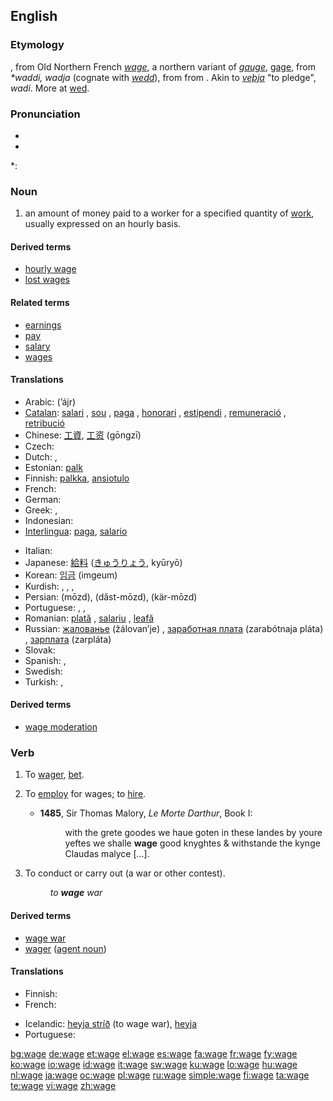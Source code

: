 {{wikipedia}}
{{also|Wage}}
==English==

===Etymology===
{{etyl|xno}}, from Old Northern French ''[[wage]]'', a northern variant of {{etyl|fro}} ''[[gauge]]'', [[gage]], from {{etyl|frk}} ''*waddi, wadja'' (cognate with {{etyl|ang|-}} ''[[wedd]]''), from {{proto|Germanic|wadjo, wadi-|pledge|lang=}} from {{proto|Indo-European|wadh-|to pledge, redeem a pledge|lang=}}. Akin to {{etyl|non|-}} ''[[veþja]]'' "to pledge", {{etyl|got|-}} ''wadi''. More at [[wed]].

===Pronunciation===
* {{IPA|/weɪʤ/}}
* {{audio|en-us-wage.ogg|Audio (US)}}

*: {{rhymes|eɪdʒ}}

===Noun===
{{en-noun}}

# an amount of money paid to a worker for a specified quantity of [[Wikipedia:Labour (economics)|work]], usually expressed on an hourly basis.

====Derived terms====
* [[hourly wage]]
* [[lost wages]]

====Related terms====
* [[earnings]]
* [[pay]]
* [[salary]]
* [[wages]]

====Translations====
{{trans-top|money paid to a worker}}
* Arabic: {{Arab|[[اجر]]}} (’ájr) {{m}}
* [[Catalan]]: [[salari]] {{m}}, [[sou]] {{m}}, [[paga]] {{f}}, [[honorari]] {{m}}, [[estipendi]] {{m}}, [[remuneració]] {{f}}, [[retribució]] {{f}}
* Chinese: [[工資]], [[工资]] (gōngzī)
* Czech: {{t-|cs|mzda|f}}
* Dutch: {{t+|nl|loon|n}}, {{t+|nl|salaris|n}}
* Estonian: [[palk]]
* Finnish: [[palkka]], [[ansiotulo]]
* French: {{t+|fr|salaire|m}}
* German: {{t+|de|Lohn|m}}
* Greek: {{t+|el|μισθός|m|tr=misthós|sc=Grek}},  {{qualifier|colloquial, daily wage}} {{t|el|μεροκάματο|n|tr=merokámato|sc=Grek}}
* Indonesian: {{t+|id|gaji|xs=Indonesian}}
* [[Interlingua]]: [[paga]], [[salario]]
{{trans-mid}}
* Italian: {{t-|it|salario|m}}
* Japanese: [[給料]] ([[きゅうりょう]], kyūryō)
* Korean: [[임금]] (imgeum)
* Kurdish: {{t+|ku|meaş|m}}, {{t+|ku|miz|m}}, {{t+|ku|muçe|m}}, {{t|ku|destheq|f}}
* Persian: {{fa-Arab|[[مزد]]}} (mōzd), {{fa-Arab|[[دست‌مزد]]}} (dăst-mōzd), {{fa-Arab|[[کارمزد]]}} (kär-mōzd)
* Portuguese: {{t+|pt|salário|m}}, {{t+|pt|ordenado|m}}, {{t+|pt|remuneração|f}}
* Romanian: [[plată]] {{f}}, [[salariu]] {{n}}, [[leafă]] {{f}}
* Russian: [[жалованье]] (žálovan’je) {{n}}, [[заработная плата]] (zarabótnaja pláta) {{f}}, [[зарплата]] (zarpláta) {{f}} {{italbrac|coll.}}
* Slovak: {{t-|sk|mzda|f}}
* Spanish: {{t-|es|salario|m}},  {{t-|es|sueldo}}
* Swedish: {{t+|sv|lön|c}}
* Turkish: {{t|tr|ücret}},  {{t|tr|gündelik}}
{{trans-bottom}}

====Derived terms====
* [[wage moderation]]

===Verb===
{{en-verb|wag|ing}}

# {{transitive|obsolete}} To [[wager]], [[bet]].
# {{transitive|obsolete}} To [[employ]] for wages; to [[hire]].
#*'''1485''', Sir Thomas Malory, ''Le Morte Darthur'', Book I:
#*:with the grete goodes we haue goten in these landes by youre yeftes we shalle '''wage''' good knyghtes & withstande the kynge Claudas malyce [...].
# {{transitive}} To conduct or carry out (a war or other contest).
#: ''to '''wage''' war''

====Derived terms====
* [[wage war]]
* [[wager#Etymology 2|wager]] ([[agent noun]])

====Translations====
{{trans-top|to conduct or carry out}}
* Finnish: {{t+|fi|ryhtyä}}
* French: {{t+|fr|mener}}
{{trans-mid}}
* Icelandic: [[heyja stríð]] (to wage war), [[heyja]]
* Portuguese: {{t+|pt|conduzir}}
{{trans-bottom}}

[[bg:wage]]
[[de:wage]]
[[et:wage]]
[[el:wage]]
[[es:wage]]
[[fa:wage]]
[[fr:wage]]
[[fy:wage]]
[[ko:wage]]
[[io:wage]]
[[id:wage]]
[[it:wage]]
[[sw:wage]]
[[ku:wage]]
[[lo:wage]]
[[hu:wage]]
[[nl:wage]]
[[ja:wage]]
[[oc:wage]]
[[pl:wage]]
[[ru:wage]]
[[simple:wage]]
[[fi:wage]]
[[ta:wage]]
[[te:wage]]
[[vi:wage]]
[[zh:wage]]